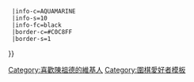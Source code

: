 {{Userbox
  |id=陳祖德
  |id-c=CHARTREUSE
  |id-fc=black
  |id-s=10
  |info=這個用戶是'''[[陳祖德]]'''的[[圍棋|棋]]迷。{{#if:{{{1|}}}|{{{1}}}}}
  |info-c=AQUAMARINE
  |info-s=10
  |info-fc=black
  |border-c=#C0C8FF
  |border-s=1
}}<includeonly>[[Category:喜歡陳祖德的維基人]]</includeonly><noinclude>

[[Category:圍棋愛好者模板]]

</noinclude>